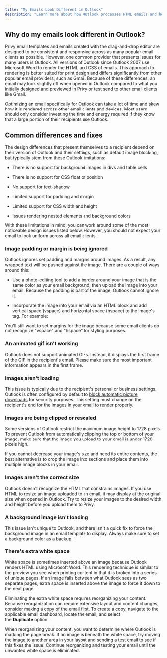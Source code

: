 ```yaml
---
title: "My Emails Look Different in Outlook"
description: "Learn more about how Outlook processes HTML emails and how you can mitigate any differences."
---
```


## Why do my emails look different in Outlook?

Privy email templates and emails created with the drag-and-drop editor are designed to be consistent and responsive across as many popular email clients as possible. However, one common provider that presents issues for many users is Outlook. All versions of Outlook since Outlook 2007 use Microsoft Word to render the HTML and CSS of emails. This approach to rendering is better suited for print design and differs significantly from other popular email providers, such as Gmail. Because of these differences, an email may look slightly off when opened in Outlook compared to what you initially designed and previewed in Privy or test send to other email clients like Gmail.

Optimizing an email specifically for Outlook can take a lot of time and skew how it is rendered across other email clients and devices. Most users should only consider investing the time and energy required if they know that a large portion of their recipients use Outlook. 

## Common differences and fixes

The design differences that present themselves to a recipient depend on their version of Outlook and their settings, such as default image blocking, but typically stem from these Outlook limitations: 

* There is no support for background images in divs and table cells

* There is no support for CSS float or position

* No support for text-shadow

* Limited support for padding and margin

* Limited support for CSS width and height

* Issues rendering nested elements and background colors

With these limitations in mind, you can work around some of the most noticeable design issues listed below. However, you should not expect your email to look uniform across all email clients.

### Image padding or margin is being ignored

Outlook ignores set padding and margins around images. As a result, any wrapped text will be pushed against the image. There are a couple of ways around this: 

* Use a photo-editing tool to add a border around your image that is the same color as your email background, then upload the image into your email. Because the padding is part of the image, Outlook cannot ignore it. 

* Incorporate the image into your email via an HTML block and add vertical space (vspace) and horizontal space (hspace) to the image's tag. For example:

​You'll still want to set margins for the image because some email clients do not recognize "vspace" and "hspace" for styling purposes. 

### An animated gif isn't working

Outlook does not support animated GIFs. Instead, it displays the first frame of the GIF in the recipient's email. Please make sure the most important information appears in the first frame. 

### Images aren't loading

This issue is typically due to the recipient's personal or business settings. Outlook is often configured by default to [block automatic picture downloads](https://support.microsoft.com/en-us/office/block-or-unblock-automatic-picture-downloads-in-email-messages-15e08854-6808-49b1-9a0a-50b81f2d617a) for security purposes. This setting must change on the recipient's end for the images in your email to render properly. 

### Images are being clipped or rescaled

Some versions of Outlook restrict the maximum image height to 1728 pixels. To prevent Outlook from automatically clipping the top or bottom of your image, make sure that the image you upload to your email is under 1728 pixels high. 

If you cannot decrease your image's size and need its entire contents, the best alternative is to crop the image into sections and place them into multiple Image blocks in your email.

### Images aren't the correct size

Outlook doesn't recognize the HTML that constrains images. If you use HTML to resize an image uploaded to an email, it may display at the original size when opened in Outlook. Try to resize your images to the desired width and height before you upload them to Privy.

### A background image isn't loading

This issue isn't unique to Outlook, and there isn't a quick fix to force the background image in an email template to display. Always make sure to set a background color as a backup. 

### There's extra white space

White space is sometimes inserted above an image because Outlook renders HTML using Microsoft Word. This rendering technique is similar to the preview you see when printing content in that it is broken into a series of unique pages. If an image falls between what Outlook sees as two separate pages, extra space is inserted above the image to force it down to the next page.

Eliminating the extra white space requires reorganizing your content. Because reorganization can require extensive layout and content changes, consider making a copy of the email first. To create a copy, navigate to the applicable email dashboard, locate the email, and select the **Duplicate** option. 

When reorganizing your content, you want to determine where Outlook is marking the page break. If an image is beneath the white space, try moving the image to another area in your layout and sending a test email to see if this fixes the issue. Continue reorganizing and testing your email until the unwanted white space is eliminated.